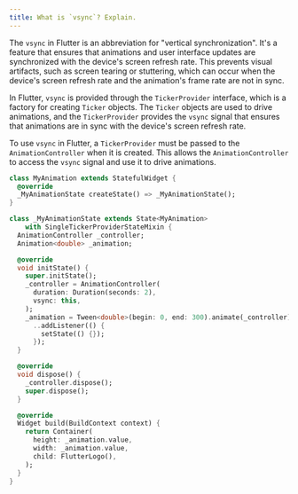 ```yaml
---
title: What is `vsync`? Explain.
---
```


The `vsync` in Flutter is an abbreviation for "vertical synchronization". It's a feature that ensures that animations and user interface updates are synchronized with the device's screen refresh rate. This prevents visual artifacts, such as screen tearing or stuttering, which can occur when the device's screen refresh rate and the animation's frame rate are not in sync.

In Flutter, `vsync` is provided through the `TickerProvider` interface, which is a factory for creating `Ticker` objects. The `Ticker` objects are used to drive animations, and the `TickerProvider` provides the `vsync` signal that ensures that animations are in sync with the device's screen refresh rate.

To use `vsync` in Flutter, a `TickerProvider` must be passed to the `AnimationController` when it is created. This allows the `AnimationController` to access the `vsync` signal and use it to drive animations.

```dart
class MyAnimation extends StatefulWidget {
  @override
  _MyAnimationState createState() => _MyAnimationState();
}

class _MyAnimationState extends State<MyAnimation>
    with SingleTickerProviderStateMixin {
  AnimationController _controller;
  Animation<double> _animation;

  @override
  void initState() {
    super.initState();
    _controller = AnimationController(
      duration: Duration(seconds: 2),
      vsync: this,
    );
    _animation = Tween<double>(begin: 0, end: 300).animate(_controller)
      ..addListener(() {
        setState(() {});
      });
  }

  @override
  void dispose() {
    _controller.dispose();
    super.dispose();
  }

  @override
  Widget build(BuildContext context) {
    return Container(
      height: _animation.value,
      width: _animation.value,
      child: FlutterLogo(),
    );
  }
}
```
